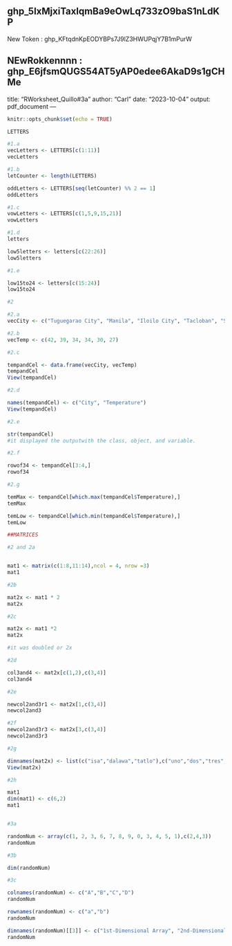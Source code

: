 ## 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
 New Token : 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
 
 NEwRokkennnn : 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
---
title: "RWorksheet_Quillo#3a"
author: "Carl"
date: "2023-10-04"
output: pdf_document
---

```r
knitr::opts_chunk$set(echo = TRUE)
```

```r


LETTERS

#1.a
vecLetters <- LETTERS[c(1:11)]
vecLetters

#1.b
letCounter <- length(LETTERS)

oddLetters <- LETTERS[seq(letCounter) %% 2 == 1]
oddLetters

#1.c
vowLetters <- LETTERS[c(1,5,9,15,21)]
vowLetters

#1.d
letters

low5letters <- letters[c(22:26)]
low5letters

#1.e

low15to24 <- letters[c(15:24)]
low15to24

#2

#2.a
vecCity <- c("Tuguegarao City", "Manila", "Iloilo City", "Tacloban", "Samal Island", "Davao City")

#2.b
vecTemp <- c(42, 39, 34, 34, 30, 27)

#2.c

tempandCel <- data.frame(vecCity, vecTemp)
tempandCel
View(tempandCel)

#2.d

names(tempandCel) <- c("City", "Temperature")
View(tempandCel)

#2.e

str(tempandCel)
#it displayed the outputwith the class, object, and variable.

#2.f

rowof34 <- tempandCel[3:4,]
rowof34

#2.g

temMax <- tempandCel[which.max(tempandCel$Temperature),]
temMax

temLow <- tempandCel[which.min(tempandCel$Temperature),]
temLow

##MATRICES

#2 and 2a


mat1 <- matrix(c(1:8,11:14),ncol = 4, nrow =3)
mat1

#2b

mat2x <- mat1 * 2
mat2x

#2c

mat2x <- mat1 *2
mat2x

#it was doubled or 2x

#2d

col3and4 <- mat2x[c(1,2),c(3,4)]
col3and4

#2e

newcol2and3r1 <- mat2x[1,c(3,4)]
newcol2and3

#2f
newcol2and3r3 <- mat2x[3,c(3,4)]
newcol2and3r3

#2g

dimnames(mat2x) <- list(c("isa","dalawa","tatlo"),c("uno","dos","tres","quatro"))
View(mat2x)

#2h

mat1
dim(mat1) <- c(6,2)
mat1


#3a

randomNum <- array(c(1, 2, 3, 6, 7, 8, 9, 0, 3, 4, 5, 1),c(2,4,3))
randomNum

#3b

dim(randomNum)

#3c

colnames(randomNum) <- c("A","B","C","D")
randomNum

rownames(randomNum) <- c("a","b")
randomNum

dimnames(randomNum)[[3]] <- c("1st-Dimensional Array", "2nd-Dimensional Array","3rd-Dimensional Array")
randomNum
```


